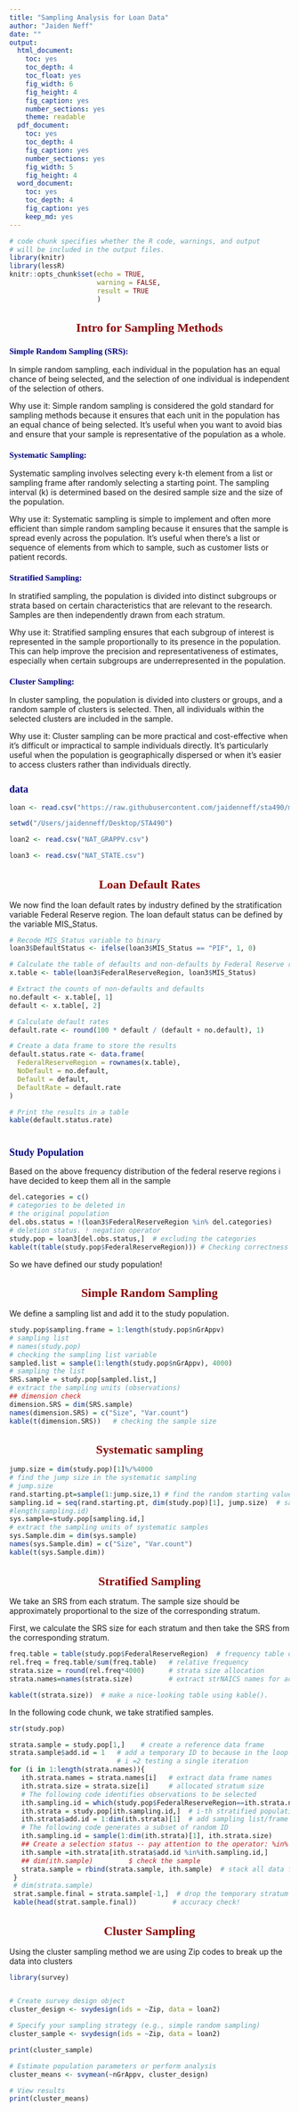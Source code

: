 ```yaml
---
title: "Sampling Analysis for Loan Data"
author: "Jaiden Neff"
date: ""
output:
  html_document: 
    toc: yes
    toc_depth: 4
    toc_float: yes
    fig_width: 6
    fig_height: 4
    fig_caption: yes
    number_sections: yes
    theme: readable
  pdf_document: 
    toc: yes
    toc_depth: 4
    fig_caption: yes
    number_sections: yes
    fig_width: 5
    fig_height: 4
  word_document: 
    toc: yes
    toc_depth: 4
    fig_caption: yes
    keep_md: yes
---
```



```{=html}
<style type="text/css">
h1.title {
  font-size: 20px;
  color: DarkRed;
  text-align: center;
}
h4.author { /* Header 4 - and the author and data headers use this too  */
    font-size: 18px;
  font-family: "Times New Roman", Times, serif;
  color: DarkRed;
  text-align: center;
}
h4.date { /* Header 4 - and the author and data headers use this too  */
  font-size: 18px;
  font-family: "Times New Roman", Times, serif;
  color: DarkBlue;
  text-align: center;
}
h1 { /* Header 3 - and the author and data headers use this too  */
    font-size: 22px;
    font-family: "Times New Roman", Times, serif;
    color: darkred;
    text-align: center;
}
h2 { /* Header 3 - and the author and data headers use this too  */
    font-size: 18px;
    font-family: "Times New Roman", Times, serif;
    color: navy;
    text-align: left;
}

h3 { /* Header 3 - and the author and data headers use this too  */
    font-size: 15px;
    font-family: "Times New Roman", Times, serif;
    color: navy;
    text-align: left;
}

h4 { /* Header 4 - and the author and data headers use this too  */
    font-size: 18px;
    font-family: "Times New Roman", Times, serif;
    color: darkred;
    text-align: left;
}
</style>
```


```r
# code chunk specifies whether the R code, warnings, and output 
# will be included in the output files.
library(knitr)
library(lessR) 
knitr::opts_chunk$set(echo = TRUE, 
                      warning = FALSE,  
                      result = TRUE    
                      )   
```

# Intro for Sampling Methods

### Simple Random Sampling (SRS):

In simple random sampling, each individual in the population has an equal chance of being selected, and the selection of one individual is independent of the selection of others.

Why use it: Simple random sampling is considered the gold standard for sampling methods because it ensures that each unit in the population has an equal chance of being selected. It's useful when you want to avoid bias and ensure that your sample is representative of the population as a whole.

### Systematic Sampling:

Systematic sampling involves selecting every k-th element from a list or sampling frame after randomly selecting a starting point. The sampling interval (k) is determined based on the desired sample size and the size of the population.
 
Why use it: Systematic sampling is simple to implement and often more efficient than simple random sampling because it ensures that the sample is spread evenly across the population. It's useful when there's a list or sequence of elements from which to sample, such as customer lists or patient records.

### Stratified Sampling: 

In stratified sampling, the population is divided into distinct subgroups or strata based on certain characteristics that are relevant to the research. Samples are then independently drawn from each stratum.

Why use it: Stratified sampling ensures that each subgroup of interest is represented in the sample proportionally to its presence in the population. This can help improve the precision and representativeness of estimates, especially when certain subgroups are underrepresented in the population.


### Cluster Sampling:

 In cluster sampling, the population is divided into clusters or groups, and a random sample of clusters is selected. Then, all individuals within the selected clusters are included in the sample.
 
Why use it: Cluster sampling can be more practical and cost-effective when it's difficult or impractical to sample individuals directly. It's particularly useful when the population is geographically dispersed or when it's easier to access clusters rather than individuals directly.






## data 

```r
loan <- read.csv("https://raw.githubusercontent.com/jaidenneff/sta490/main/NAT_GRAPPV.csv", header = TRUE)

setwd("/Users/jaidenneff/Desktop/STA490") 

loan2 <- read.csv("NAT_GRAPPV.csv")

loan3 <- read.csv("NAT_STATE.csv")
```


# Loan Default Rates

We now find the loan default rates by industry defined by the stratification variable Federal Reserve region. The loan default status can be defined by the variable MIS_Status.

```r
# Recode MIS_Status variable to binary
loan3$DefaultStatus <- ifelse(loan3$MIS_Status == "PIF", 1, 0)

# Calculate the table of defaults and non-defaults by Federal Reserve region
x.table <- table(loan3$FederalReserveRegion, loan3$MIS_Status)

# Extract the counts of non-defaults and defaults
no.default <- x.table[, 1]
default <- x.table[, 2]

# Calculate default rates
default.rate <- round(100 * default / (default + no.default), 1)

# Create a data frame to store the results
default.status.rate <- data.frame(
  FederalReserveRegion = rownames(x.table),
  NoDefault = no.default,
  Default = default,
  DefaultRate = default.rate
)

# Print the results in a table
kable(default.status.rate)



```

## Study Population

Based on the above frequency distribution of the federal reserve regions i have decided to keep them all in the sample 

```r
del.categories = c() 
# categories to be deleted in 
# the original population
del.obs.status = !(loan3$FederalReserveRegion %in% del.categories) 
# deletion status. ! negation operator
study.pop = loan3[del.obs.status,]  # excluding the categories
kable(t(table(study.pop$FederalReserveRegion))) # Checking correctness operation
```

So we have defined our study population!

# Simple Random Sampling

We define a sampling list and add it to the study population.

```r
study.pop$sampling.frame = 1:length(study.pop$nGrAppv)   
# sampling list
# names(study.pop)                                     
# checking the sampling list variable
sampled.list = sample(1:length(study.pop$nGrAppv), 4000) 
# sampling the list
SRS.sample = study.pop[sampled.list,]                  
# extract the sampling units (observations)
## dimension check
dimension.SRS = dim(SRS.sample)
names(dimension.SRS) = c("Size", "Var.count")
kable(t(dimension.SRS))   # checking the sample size
```



# Systematic sampling

```r
jump.size = dim(study.pop)[1]%/%4000  
# find the jump size in the systematic sampling
# jump.size
rand.starting.pt=sample(1:jump.size,1) # find the random starting value
sampling.id = seq(rand.starting.pt, dim(study.pop)[1], jump.size)  # sampling IDs
#length(sampling.id)
sys.sample=study.pop[sampling.id,]    
# extract the sampling units of systematic samples
sys.Sample.dim = dim(sys.sample)
names(sys.Sample.dim) = c("Size", "Var.count")
kable(t(sys.Sample.dim))
```


# Stratified Sampling

We take an SRS from each stratum. The sample size should be approximately proportional to the size of the corresponding stratum.

First, we calculate the SRS size for each stratum and then take the SRS from the corresponding stratum.

```r
freq.table = table(study.pop$FederalReserveRegion)  # frequency table of strNAICS
rel.freq = freq.table/sum(freq.table)   # relative frequency 
strata.size = round(rel.freq*4000)      # strata size allocation
strata.names=names(strata.size)         # extract strNAICS names for accuracy checking
```

```r
kable(t(strata.size))  # make a nice-looking table using kable().
```

In the following code chunk, we take stratified samples.

```r

str(study.pop)

strata.sample = study.pop[1,]    # create a reference data frame
strata.sample$add.id = 1   # add a temporary ID to because in the loop
                           # i =2 testing a single iteration
for (i in 1:length(strata.names)){
   ith.strata.names = strata.names[i]   # extract data frame names
   ith.strata.size = strata.size[i]     # allocated stratum size
   # The following code identifies observations to be selected
   ith.sampling.id = which(study.pop$FederalReserveRegion==ith.strata.names) 
   ith.strata = study.pop[ith.sampling.id,]  # i-th stratified population
   ith.strata$add.id = 1:dim(ith.strata)[1]  # add sampling list/frame
   # The following code generates a subset of random ID
   ith.sampling.id = sample(1:dim(ith.strata)[1], ith.strata.size) 
   ## Create a selection status -- pay attention to the operator: %in% 
   ith.sample =ith.strata[ith.strata$add.id %in%ith.sampling.id,]
   ## dim(ith.sample)         $ check the sample
   strata.sample = rbind(strata.sample, ith.sample)  # stack all data frame!
 }
 # dim(strata.sample)
 strat.sample.final = strata.sample[-1,]  # drop the temporary stratum ID
 kable(head(strat.sample.final))         # accuracy check!
```



# Cluster Sampling 

Using the cluster sampling method we are using Zip codes to break up the data into clusters 

```r


library(survey)


# Create survey design object
cluster_design <- svydesign(ids = ~Zip, data = loan2)

# Specify your sampling strategy (e.g., simple random sampling)
cluster_sample <- svydesign(ids = ~Zip, data = loan2)

print(cluster_sample)

# Estimate population parameters or perform analysis
cluster_means <- svymean(~nGrAppv, cluster_design)

# View results
print(cluster_means)

```



